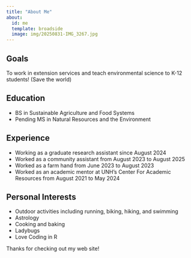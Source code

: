 ```yaml
---
title: "About Me"
about:
  id: me
  template: broadside
  image: img/20250831-IMG_3267.jpg
---
```


:::{#me}

## Goals
To work in extension services and teach environmental science to K-12 students!
(Save the world)

## Education
- BS in Sustainable Agriculture and Food Systems
- Pending MS in Natural Resources and the Environment

## Experience
- Working as a graduate research assistant since August 2024
- Worked as a community assistant from August 2023 to August 2025
- Worked as a farm hand from June 2023 to August 2023
- Worked as an academic mentor at UNH's Center For Academic Resources from August 2021 to May 2024

## Personal Interests
- Outdoor activities including running, biking, hiking, and swimming
- Astrology
- Cooking and baking 
- Ladybugs
- Love Coding in R

:::

Thanks for checking out my web site!
